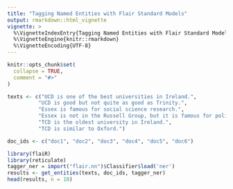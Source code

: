 ```yaml
---
title: "Tagging Named Entities with Flair Standard Models"
output: rmarkdown::html_vignette
vignette: >
  %\VignetteIndexEntry{Tagging Named Entities with Flair Standard Models}
  %\VignetteEngine{knitr::rmarkdown}
  %\VignetteEncoding{UTF-8}
---
```


```r
knitr::opts_chunk$set(
  collapse = TRUE,
  comment = "#>"
)
```


```r
texts <- c("UCD is one of the best universities in Ireland.",
          "UCD is good but not quite as good as Trinity.",
          "Essex is famous for social science research.",
          "Essex is not in the Russell Group, but it is famous for political science research.",
          "TCD is the oldest university in Ireland.",
          "TCD is similar to Oxford.")

doc_ids <- c("doc1", "doc2", "doc3", "doc4", "doc5", "doc6")
```

```r
library(flaiR)
library(reticulate)
tagger_ner = import("flair.nn")$Classifier$load('ner')
results <- get_entities(texts, doc_ids, tagger_ner)
head(results, n = 10)
```
